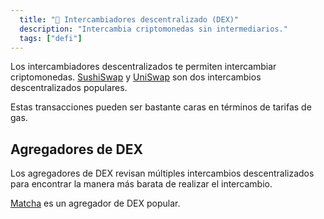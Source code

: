```yaml
---
  title: "💱 Intercambiadores descentralizado (DEX)"
  description: "Intercambia criptomonedas sin intermediarios."
  tags: ["defi"]
---
```


Los intercambiadores descentralizados te permiten intercambiar criptomonedas. [SushiSwap](https://app.sushiswap.fi/) y [UniSwap](https://app.uniswap.org/#/swap) son dos intercambios descentralizados populares.

Estas transacciones pueden ser bastante caras en términos de tarifas de gas.

## Agregadores de DEX

Los agregadores de DEX revisan múltiples intercambios descentralizados para encontrar la manera más barata de realizar el intercambio.

[Matcha](https://matcha.xyz) es un agregador de DEX popular.
